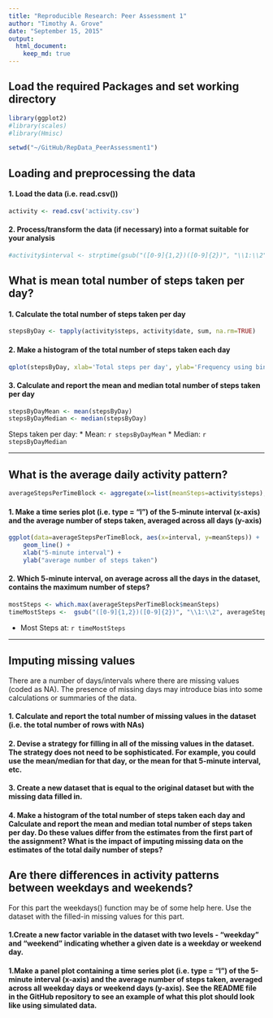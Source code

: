 ```yaml
---
title: "Reproducible Research: Peer Assessment 1"
author: "Timothy A. Grove"
date: "September 15, 2015"
output: 
  html_document:
    keep_md: true
---
```


## Load the required Packages and set working directory

```r
library(ggplot2)
#library(scales)
#library(Hmisc)

setwd("~/GitHub/RepData_PeerAssessment1")
```

## Loading and preprocessing the data
#### 1. Load the data (i.e. read.csv())
```r
activity <- read.csv('activity.csv')

```
#### 2. Process/transform the data (if necessary) into a format suitable for your analysis
```r
#activity$interval <- strptime(gsub("([0-9]{1,2})([0-9]{2})", "\\1:\\2", activity$interval), format='%H:%M')
```


## What is mean total number of steps taken per day?

#### 1. Calculate the total number of steps taken per day
```r
stepsByDay <- tapply(activity$steps, activity$date, sum, na.rm=TRUE)

```

#### 2. Make a histogram of the total number of steps taken each day
```r
qplot(stepsByDay, xlab='Total steps per day', ylab='Frequency using binwith 500', binwidth=500)

```

#### 3. Calculate and report the mean and median total number of steps taken per day
```r
stepsByDayMean <- mean(stepsByDay)
stepsByDayMedian <- median(stepsByDay)

```

Steps taken per day:
* Mean: `r stepsByDayMean`
* Median:  `r stepsByDayMedian`

-----

## What is the average daily activity pattern?
```r
averageStepsPerTimeBlock <- aggregate(x=list(meanSteps=activity$steps), by=list(interval=activity$interval), FUN=mean, na.rm=TRUE)
```

#### 1. Make a time series plot (i.e. type = "l") of the 5-minute interval (x-axis) and the average number of steps taken, averaged across all days (y-axis)
```r
ggplot(data=averageStepsPerTimeBlock, aes(x=interval, y=meanSteps)) +
    geom_line() +
    xlab("5-minute interval") +
    ylab("average number of steps taken") 
```

#### 2. Which 5-minute interval, on average across all the days in the dataset, contains the maximum number of steps?
```r
mostSteps <- which.max(averageStepsPerTimeBlock$meanSteps)
timeMostSteps <-  gsub("([0-9]{1,2})([0-9]{2})", "\\1:\\2", averageStepsPerTimeBlock[mostSteps,'interval'])
```

* Most Steps at: `r timeMostSteps`

----


## Imputing missing values

There are a number of days/intervals where there are missing values (coded as NA). The presence of missing days may introduce bias into some calculations or summaries of the data.

#### 1. Calculate and report the total number of missing values in the dataset (i.e. the total number of rows with NAs)

#### 2. Devise a strategy for filling in all of the missing values in the dataset. The strategy does not need to be sophisticated. For example, you could use the mean/median for that day, or the mean for that 5-minute interval, etc.

#### 3. Create a new dataset that is equal to the original dataset but with the missing data filled in.

#### 4. Make a histogram of the total number of steps taken each day and Calculate and report the mean and median total number of steps taken per day. Do these values differ from the estimates from the first part of the assignment? What is the impact of imputing missing data on the estimates of the total daily number of steps?


## Are there differences in activity patterns between weekdays and weekends?

For this part the weekdays() function may be of some help here. Use the dataset with the filled-in missing values for this part.

#### 1.Create a new factor variable in the dataset with two levels - "weekday" and "weekend" indicating whether a given date is a weekday or weekend day.

#### 1.Make a panel plot containing a time series plot (i.e. type = "l") of the 5-minute interval (x-axis) and the average number of steps taken, averaged across all weekday days or weekend days (y-axis). See the README file in the GitHub repository to see an example of what this plot should look like using simulated data.
